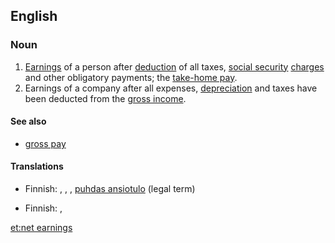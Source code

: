 ==English==

===Noun===
{{en-noun|head=[[net]] [[earnings]]|net earnings}}

# [[earning|Earnings]] of a person after [[deduction]] of all taxes, [[social security]] [[charge]]s and other obligatory payments; the [[take-home pay]].
# Earnings of a company after all expenses, [[depreciation]] and taxes have been deducted from the [[gross income]].

====See also====
* [[gross pay]]

====Translations====
{{trans-top|earnings of a person}}
* Finnish: {{t|fi|nettoansio}}, {{t|fi|nettopalkka}}, {{t|fi|nettotulo}}, [[puhdas ansiotulo]] (legal term)
{{trans-mid}}
{{trans-bottom}}

{{trans-top|earnings of a company}}
* Finnish: {{t|fi|nettovoitto}}, {{t|fi|nettotulos}}
{{trans-mid}}
{{trans-bottom}}

[[et:net earnings]]